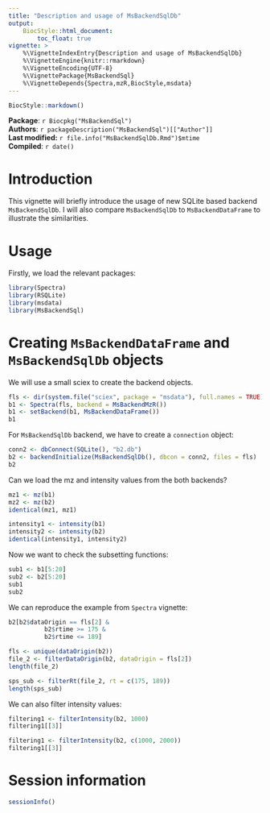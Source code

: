 ```yaml
---
title: "Description and usage of MsBackendSqlDb"
output: 
    BiocStyle::html_document:
        toc_float: true
vignette: >
    %\VignetteIndexEntry{Description and usage of MsBackendSqlDb}
    %\VignetteEngine{knitr::rmarkdown}
    %\VignetteEncoding{UTF-8}
    %\VignettePackage{MsBackendSql}
    %\VignetteDepends{Spectra,mzR,BiocStyle,msdata}
---
```



```r
BiocStyle::markdown()
```

**Package**: `r Biocpkg("MsBackendSql")`<br />
**Authors**: `r packageDescription("MsBackendSql")[["Author"]] `<br />
**Last modified:** `r file.info("MsBackendSqlDb.Rmd")$mtime`<br />
**Compiled**: `r date()`


# Introduction

This vignette will briefly introduce the usage of new SQLite based
backend `MsBackendSqlDb`. I will also compare `MsBackendSqlDb` to
`MsBackendDataFrame` to illustrate the similarities.

# Usage

Firstly, we load the relevant packages:

```r
library(Spectra)
library(RSQLite)
library(msdata)
library(MsBackendSql)
```

# Creating `MsBackendDataFrame` and `MsBackendSqlDb` objects

We will use a small sciex to create the backend objects.

```r
fls <- dir(system.file("sciex", package = "msdata"), full.names = TRUE)
b1 <- Spectra(fls, backend = MsBackendMzR())
b1 <- setBackend(b1, MsBackendDataFrame())
b1
```

For `MsBackendSqlDb` backend, we have to create a `connection` object:

```r
conn2 <- dbConnect(SQLite(), "b2.db")
b2 <- backendInitialize(MsBackendSqlDb(), dbcon = conn2, files = fls)
b2
```

Can we load the mz and intensity values from the both backends?

```r
mz1 <- mz(b1)
mz2 <- mz(b2)
identical(mz1, mz1)
```


```r
intensity1 <- intensity(b1)
intensity2 <- intensity(b2)
identical(intensity1, intensity2)
```

Now we want to check the subsetting functions:

```r
sub1 <- b1[5:20]
sub2 <- b2[5:20]
sub1
sub2
```

We can reproduce the example from `Spectra` vignette:

```r
b2[b2$dataOrigin == fls[2] &
          b2$rtime >= 175 &
          b2$rtime <= 189]
```

```r
fls <- unique(dataOrigin(b2))
file_2 <- filterDataOrigin(b2, dataOrigin = fls[2])
length(file_2)
```

```r
sps_sub <- filterRt(file_2, rt = c(175, 189))
length(sps_sub)
```

We can also filter intensity values:

```r
filtering1 <- filterIntensity(b2, 1000)
filtering1[[3]]
```

```r
filtering1 <- filterIntensity(b2, c(1000, 2000))
filtering1[[3]]
```

# Session information

```r
sessionInfo()
```

